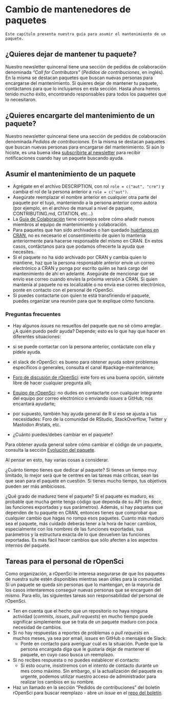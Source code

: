 # Cambio de mantenedores de paquetes {#changing-maintainers}

```block
Este capítulo presenta nuestra guía para asumir el mantenimiento de un paquete.
```

## ¿Quieres dejar de mantener tu paquete?

Nuestro newsletter quincenal tiene una sección de pedidos de colaboración denominada *"Call for Contributors"* (*Pedidos de contribuciones*, en inglés). En la misma se destacan paquetes que buscan nuevas personas para encargarse del mantenimiento. Si quieres dejar de mantener tu paquete, contáctanos para que lo incluyamos en esta sección. Hasta ahora hemos tenido mucho éxito, encontrando responsables para todos los paquetes que lo necesitaron. 

## ¿Quieres encargarte del mantenimiento de un paquete?

Nuestro newsletter quincenal tiene una sección de pedidos de colaboración denominada *Pedidos de contribuciones*. En la misma se destacan paquetes que buscan nuevas personas para encargarse del mantenimiento. Si aún lo hiciste, es una buena idea [subscribirte al newsletter](https://news.ropensci.org/) para recibir notificaciones cuando hay un paquete buscando ayuda. 

## Asumir el mantenimiento de un paquete

- Agrégate en el archivo DESCRIPTION, con rol `role = c("aut", "cre")` y cambia el rol de la persona anterior a `role = c("aut")`.
- Asegúrate reemplazar el nombre anterior en cualquier otra parte del paquete por el tuyo, manteniendo a la persona anterior como autora (por ejemplo, en el archivo de manual a nivel de paquete, CONTRIBUTING.md, CITATION, etc...)
- La [Guía de Colaboración](#collaboration) tiene consejos sobre cómo añadir nuevos miembros al equipo de mantenimiento y colaboración.
- Para paquetes que han sido archivados o han quedado [huérfanos en CRAN](https://cran.r-project.org/src/contrib/Orphaned/README), no es necesario el consentimiento de quien lo mantenía anteriormente para hacerse responsable del mismo en CRAN. En estos casos, contáctanos para que podamos ofrecerte la ayuda que necesites.
- Si el paquete no ha sido archivado por CRAN y cambia quien lo mantiene, haz que la persona responsable anterior envíe un correo electrónico a CRAN y ponga por escrito quién se hará cargo del mantenimiento de ahí en adelante. Asegúrate de mencionar que se envío ese correo cuando envíes la próxima versión a CRAN. Si quien mantenía al paquete no es localizable o no envía ese correo electrónico, ponte en contacto con el personal de rOpenSci.
- Si puedes contactarte con quien te está transfiriendo el paquete, puedes organizar una reunión para que te explique cómo funciona. 

### Preguntas frecuentes

- Hay algunos *issues* no resueltos del paquete que no sé cómo arreglar. ¿A quién puedo pedir ayuda? 
Depende; esto es lo que hay que hacer en diferentes situaciones:

- si se puede contactar con la persona anterior, contáctate con ella y pídele ayuda.
- el slack de rOpenSci: es bueno para obtener ayuda sobre problemas específicos o generales, consulta el canal #package-maintenance;
- [Foro de discusión de rOpenSci](https://discuss.ropensci.org/c/package-development/29): este foro es una buena opción, siéntete libre de hacer cualquier pregunta allí;
- [Equipo de rOpenSci](https://ropensci.org/about/#team): no dudes en contactarte con cualquier integrante del equipo por correo electrónico o enviando *issues* a GitHub, nos encantará ayudarte;
- por supuesto, también hay ayuda general de R si eso se ajusta a tus necesidades: Foro de la comunidad de RStudio, StackOverflow, Twitter y Mastodon #rstats, etc.

- ¿Cuánto puedes/debes cambiar en el paquete?

Para obtener ayuda general sobre cómo cambiar el código de un paquete, consulta la sección [Evolución del paquete](#evolution).

Al pensar en esto, hay varias cosas a considerar.

¿Cuánto tiempo tienes que dedicar al paquete? Si tienes un tiempo muy limitado, lo mejor será que te centres en las tareas más críticas, sean las que sean para el paquete en cuestión. Si tienes mucho tiempo, tus objetivos pueden ser más ambiciosos.

¿Qué grado de madurez tiene el paquete? Si el paquete es maduro, es probable que mucha gente tenga código que dependa de su API (es decir, las funciones exportadas y sus parámetros). Además, si hay paquetes que dependen de tu paquete en CRAN, entonces tienes que comprobar que cualquier cambio que hagas no rompa esos paquetes. Cuanto más maduro sea el paquete, más cuidado deberás tener a la hora de hacer cambios, especialmente con los nombres de las funciones exportadas, sus parámetros y la estructura exacta de lo que devuelven las funciones exportadas. Es más fácil hacer cambios que sólo afecten a los aspectos internos del paquete.

## Tareas para el personal de rOpenSci

Como organización, a rOpenSci le interesa asegurarse de que los paquetes de nuestra suite estén disponibles mientras sean útiles para la comunidad. Si un paquete se queda sin personas que lo mantengan, en la mayoría de los casos intentaremos conseguir nuevas personas que se encarguen del mismo. Para ello, las siguientes tareas son responsabilidad del personal de rOpenSci.

- Ten en cuenta que el hecho que un repositorio no haya ninguna actividad (*commits*, *issues*, *pull requests*) en mucho tiempo puede significar simplemente que se trata de un paquete maduro con poca necesidad de cambios.
- Si no hay respuestas a reportes de problemas o *pull requests* en muchos meses, ya sea por email, *issues* en GitHub o mensajes de Slack:
  - Ponte en contacto para averiguar cuál es la situación. Puede que la persona encargada diga que le gustaría dejar de mantener el paquete, en cuyo caso busca un reemplazo.
- Si no recibes respuesta o no puedes establecer el contacto:
  - Si esto ocurre, insistiremos con el intento de contacto durante un mes como máximo. Sin embargo, si la actualización del paquete es urgente, podemos utilizar nuestro acceso de administrador para realizar los cambios en su nombre.
- Haz un llamado en la sección "Pedidos de contribuciones" del boletín rOpenSci para buscar reemplazo - abre un *issue* en el [repo del boletín](https://github.com/ropensci/monthly/).
